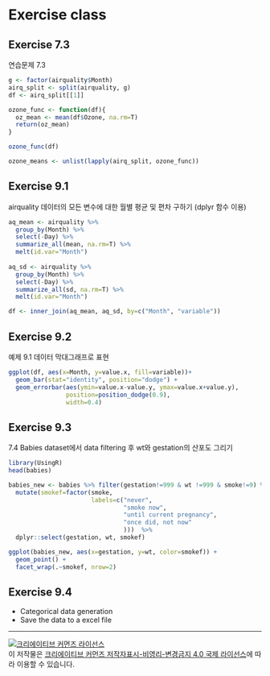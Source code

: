 
# Exercise class  

## Exercise 7.3 
연습문제 7.3 

```r
g <- factor(airquality$Month)
airq_split <- split(airquality, g)
df <- airq_split[[1]]

ozone_func <- function(df){
  oz_mean <- mean(df$Ozone, na.rm=T)
  return(oz_mean)
}

ozone_func(df)

ozone_means <- unlist(lapply(airq_split, ozone_func))
```


## Exercise 9.1 
airquality 데이터의 모든 변수에 대한 월별 평균 및 편차 구하기 (dplyr 함수 이용)

```r
aq_mean <- airquality %>% 
  group_by(Month) %>% 
  select(-Day) %>% 
  summarize_all(mean, na.rm=T) %>% 
  melt(id.var="Month")
  
aq_sd <- airquality %>% 
  group_by(Month) %>% 
  select(-Day) %>% 
  summarize_all(sd, na.rm=T) %>% 
  melt(id.var="Month")

df <- inner_join(aq_mean, aq_sd, by=c("Month", "variable"))
```


## Exercise 9.2
예제 9.1 데이터 막대그래프로 표현

```r
ggplot(df, aes(x=Month, y=value.x, fill=variable))+
  geom_bar(stat="identity", position="dodge") +
  geom_errorbar(aes(ymin=value.x-value.y, ymax=value.x+value.y), 
                position=position_dodge(0.9), 
                width=0.4)
```


## Exercise 9.3

7.4 Babies dataset에서 data filtering 후 wt와 gestation의 산포도 그리기 

```r
library(UsingR)
head(babies)

babies_new <- babies %>% filter(gestation!=999 & wt !=999 & smoke!=9) %>% 
  mutate(smokef=factor(smoke, 
                       labels=c("never", 
                                "smoke now", 
                                "until current pregnancy",
                                "once did, not now"
                                )))  %>% 
  dplyr::select(gestation, wt, smokef)

ggplot(babies_new, aes(x=gestation, y=wt, color=smokef)) +
  geom_point() +
  facet_wrap(.~smokef, nrow=2)

```

## Exercise 9.4

* Categorical data generation
* Save the data to a excel file


---


<a rel="license" href="http://creativecommons.org/licenses/by-nc-nd/4.0/"><img alt="크리에이티브 커먼즈 라이선스" style="border-width:0" src="https://i.creativecommons.org/l/by-nc-nd/4.0/88x31.png" /></a><br />이 저작물은 <a rel="license" href="http://creativecommons.org/licenses/by-nc-nd/4.0/">크리에이티브 커먼즈 저작자표시-비영리-변경금지 4.0 국제 라이선스</a>에 따라 이용할 수 있습니다.

